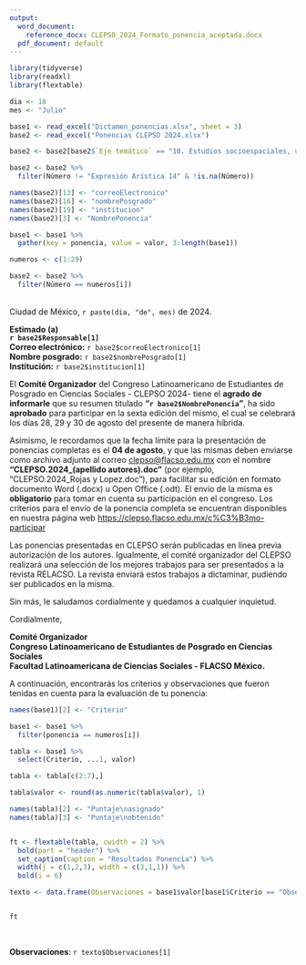 ---
output:
  word_document:
    reference_docx: CLEPSO_2024_Formato_ponencia_aceptada.docx
  pdf_document: default
---

```{r echo=FALSE, warning=FALSE, message=FALSE}

library(tidyverse)
library(readxl)
library(flextable)

dia <- 18
mes <- "Julio"

base1 <- read_excel("Dictamen_ponencias.xlsx", sheet = 3)
base2 <- read_excel("Ponencias CLEPSO 2024.xlsx")

base2 <- base2[base2$`Eje temático` == "10. Estudios socioespaciales, urbanos, medio ambiente y desarrollo", ]

base2 <- base2 %>% 
  filter(Número != "Expresión Arística 14" & !is.na(Número))

names(base2)[13] <- "correoElectronico"
names(base2)[16] <- "nombrePosgrado"
names(base2)[19] <- "institucion"
names(base2)[3] <- "NombrePonencia"

base1 <- base1 %>% 
  gather(key = ponencia, value = valor, 3:length(base1))

numeros <- c(1:29)

base2 <- base2 %>% 
  filter(Número == numeros[i])

```



\
Ciudad de México, `r paste(dia, "de", mes)` de 2024.


**Estimado (a)**\
**`r base2$Responsable[1]`**\
**Correo electrónico:** `r base2$correoElectronico[1]`\
**Nombre posgrado:** `r base2$nombrePosgrado[1]`\
**Institución:** `r base2$institucion[1]`\



El **Comité Organizador** del Congreso Latinoamericano de Estudiantes de Posgrado en Ciencias Sociales - CLEPSO 2024- tiene el **agrado de informarle** que su resumen titulado **"`r base2$NombrePonencia`"**, ha sido **aprobado** para participar en la sexta edición del mismo, el cual se celebrará los días 28, 29 y 30 de agosto del presente de manera híbrida.
 
Asimismo, le recordamos que la fecha límite para la presentación de ponencias completas es el **04 de agosto**, y que las mismas deben enviarse como archivo adjunto al correo [clepso@flacso.edu.mx](clepso@flacso.edu.mx) con el nombre **“CLEPSO.2024_(apellido autores).doc”** (por ejemplo, “CLEPSO.2024_Rojas y Lopez.doc”), para facilitar su edición en formato documento Word (.docx) u Open Office (.odt). El envío de la misma es **obligatorio** para tomar en cuenta su participación en el congreso. Los criterios para el envío de la ponencia completa se encuentran disponibles en nuestra página web [https://clepso.flacso.edu.mx/c%C3%B3mo-participar](https://clepso.flacso.edu.mx/c%C3%B3mo-participar) 

Las ponencias presentadas en CLEPSO serán publicadas en línea previa autorización de los autores. Igualmente, el comité organizador del CLEPSO realizará una selección de los mejores trabajos para ser presentados a la revista RELACSO. La revista enviará estos trabajos a dictaminar, pudiendo ser publicados en la misma.

Sin más, le saludamos cordialmente y quedamos a cualquier inquietud.

Cordialmente,

**Comité Organizador**\
**Congreso Latinoamericano de Estudiantes de Posgrado en Ciencias Sociales**\
**Facultad Latinoamericana de Ciencias Sociales - FLACSO México.**\

A continuación, encontrarás los criterios y observaciones que fueron tenidas en cuenta para la evaluación de tu ponencia:

```{r warning=FALSE, message=FALSE, echo=FALSE}

names(base1)[2] <- "Criterio"

base1 <- base1 %>% 
  filter(ponencia == numeros[i])

tabla <- base1 %>% 
  select(Criterio, ...1, valor)

tabla <- tabla[c(2:7),]

tabla$valor <- round(as.numeric(tabla$valor), 1)

names(tabla)[2] <- "Puntaje\nasignado"
names(tabla)[3] <- "Puntaje\nobtenido"


ft <- flextable(tabla, cwidth = 2) %>% 
  bold(part = "header") %>% 
  set_caption(caption = "Resultados Ponencia") %>% 
  width(j = c(1,2,3), width = c(3,1,1)) %>% 
  bold(i = 6)

texto <- data.frame(Observaciones = base1$valor[base1$Criterio == "Observaciones"][1])


ft
```

\


**Observaciones**: `r texto$Observaciones[1]`


